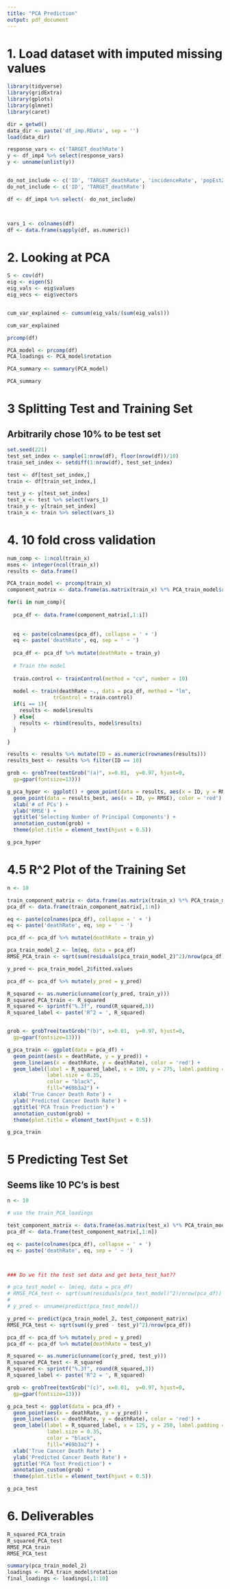 ```yaml
---
title: "PCA Prediction"
output: pdf_document
---
```


# 1. Load dataset with imputed missing values

```r
library(tidyverse)
library(gridExtra)
library(gplots)
library(glmnet)
library(caret)

dir = getwd()
data_dir <- paste('df_imp.RData', sep = '')
load(data_dir)

response_vars <- c('TARGET_deathRate')
y <- df_imp4 %>% select(response_vars)
y <- unname(unlist(y))


do_not_include <- c('ID', 'TARGET_deathRate', 'incidenceRate', 'popEst2015_log', 'medIncome', 'avgAnnCount_log')
do_not_include <- c('ID', 'TARGET_deathRate')

df <- df_imp4 %>% select(- do_not_include)



vars_1 <- colnames(df)
df <- data.frame(sapply(df, as.numeric))
```

# 2. Looking at PCA

```r
S <- cov(df)
eig <- eigen(S)
eig_vals <- eig$values
eig_vecs <- eig$vectors


cum_var_explained <- cumsum(eig_vals/(sum(eig_vals)))

cum_var_explained
```

```r
prcomp(df)
```

```r
PCA_model <- prcomp(df)
PCA_loadings <- PCA_model$rotation
```

```r
PCA_summary <- summary(PCA_model)

PCA_summary
```


# 3 Splitting Test and Training Set

## Arbitrarily chose 10% to be test set

```r
set.seed(221)
test_set_index <- sample(1:nrow(df), floor(nrow(df))/10)
train_set_index <- setdiff(1:nrow(df), test_set_index)

test <- df[test_set_index,]
train <- df[train_set_index,]

test_y <- y[test_set_index]
test_x <- test %>% select(vars_1)
train_y <- y[train_set_index]
train_x <- train %>% select(vars_1)
```

# 4. 10 fold cross validation

```r
num_comp <- 1:ncol(train_x)
mses <- integer(ncol(train_x))
results <- data.frame()

PCA_train_model <- prcomp(train_x)
component_matrix <- data.frame(as.matrix(train_x) %*% PCA_train_model$rotation)

for(i in num_comp){
  
  pca_df <- data.frame(component_matrix[,1:i])
  
  
  eq <- paste(colnames(pca_df), collapse = ' + ')
  eq <- paste('deathRate', eq, sep = ' ~ ')
  
  pca_df <- pca_df %>% mutate(deathRate = train_y)
  
  # Train the model
  
  train.control <- trainControl(method = "cv", number = 10)
  
  model <- train(deathRate ~., data = pca_df, method = "lm",
               trControl = train.control)
  if(i == 1){
    results <- model$results
  } else{
    results <- rbind(results, model$results)
  }

}

results <- results %>% mutate(ID = as.numeric(rownames(results)))
results_best <- results %>% filter(ID == 10)

grob <- grobTree(textGrob("(a)", x=0.01,  y=0.97, hjust=0,
  gp=gpar(fontsize=13)))

g_pca_hyper <- ggplot() + geom_point(data = results, aes(x = ID, y = RMSE)) + 
  geom_point(data = results_best, aes(x = ID, y= RMSE), color = 'red') + 
  xlab('# of PCs') + 
  ylab('RMSE') + 
  ggtitle('Selecting Number of Principal Components') + 
  annotation_custom(grob) + 
  theme(plot.title = element_text(hjust = 0.5))   

g_pca_hyper

```

# 4.5 R^2 Plot of the Training Set

```r
n <- 10

train_component_matrix <- data.frame(as.matrix(train_x) %*% PCA_train_model$rotation)
pca_df <- data.frame(train_component_matrix[,1:n])

eq <- paste(colnames(pca_df), collapse = ' + ')
eq <- paste('deathRate', eq, sep = ' ~ ')

pca_df <- pca_df %>% mutate(deathRate = train_y)

pca_train_model_2 <- lm(eq, data = pca_df)
RMSE_PCA_train <- sqrt(sum(residuals(pca_train_model_2)^2)/nrow(pca_df))

y_pred <- pca_train_model_2$fitted.values

pca_df <- pca_df %>% mutate(y_pred = y_pred)

R_squared <- as.numeric(unname(cor(y_pred, train_y)))
R_squared_PCA_train <- R_squared
R_squared <- sprintf("%.3f", round(R_squared,3))
R_squared_label <- paste('R^2 = ', R_squared)


grob <- grobTree(textGrob("(b)", x=0.01,  y=0.97, hjust=0,
  gp=gpar(fontsize=13)))

g_pca_train <- ggplot(data = pca_df) + 
  geom_point(aes(x = deathRate, y = y_pred)) + 
  geom_line(aes(x = deathRate, y = deathRate), color = 'red') + 
  geom_label(label = R_squared_label, x = 100, y = 275, label.padding = unit(0.55, "lines"), 
             label.size = 0.35,
             color = "black",
             fill="#69b3a2") + 
  xlab('True Cancer Death Rate') + 
  ylab('Predicted Cancer Death Rate') + 
  ggtitle('PCA Train Prediction') + 
  annotation_custom(grob) + 
  theme(plot.title = element_text(hjust = 0.5)) 

g_pca_train
```

# 5 Predicting Test Set 

## Seems like 10 PC's is best

```r
n <- 10

# use the train_PCA_loadings

test_component_matrix <- data.frame(as.matrix(test_x) %*% PCA_train_model$rotation)
pca_df <- data.frame(test_component_matrix[,1:n])

eq <- paste(colnames(pca_df), collapse = ' + ')
eq <- paste('deathRate', eq, sep = ' ~ ')



### Do we fit the test set data and get beta_test_hat??

# pca_test_model <- lm(eq, data = pca_df)
# RMSE_PCA_test <- sqrt(sum(residuals(pca_test_model)^2)/nrow(pca_df))
# 
# y_pred <- unname(predict(pca_test_model))

y_pred <- predict(pca_train_model_2, test_component_matrix)
RMSE_PCA_test <- sqrt(sum((y_pred - test_y)^2)/nrow(pca_df))

pca_df <- pca_df %>% mutate(y_pred = y_pred)
pca_df <- pca_df %>% mutate(deathRate = test_y)

R_squared <- as.numeric(unname(cor(y_pred, test_y)))
R_squared_PCA_test <- R_squared
R_squared <- sprintf("%.3f", round(R_squared,3))
R_squared_label <- paste('R^2 = ', R_squared)

grob <- grobTree(textGrob("(c)", x=0.01,  y=0.97, hjust=0,
  gp=gpar(fontsize=13)))

g_pca_test <- ggplot(data = pca_df) + 
  geom_point(aes(x = deathRate, y = y_pred)) + 
  geom_line(aes(x = deathRate, y = deathRate), color = 'red') + 
  geom_label(label = R_squared_label, x = 125, y = 250, label.padding = unit(0.55, "lines"), 
             label.size = 0.35,
             color = "black",
             fill="#69b3a2") + 
  xlab('True Cancer Death Rate') + 
  ylab('Predicted Cancer Death Rate') + 
  ggtitle('PCA Test Prediction') + 
  annotation_custom(grob) + 
  theme(plot.title = element_text(hjust = 0.5)) 

g_pca_test

```

# 6. Deliverables

```r
R_squared_PCA_train
R_squared_PCA_test
RMSE_PCA_train
RMSE_PCA_test

summary(pca_train_model_2)
loadings <- PCA_train_model$rotation
final_loadings <- loadings[,1:10]
```


